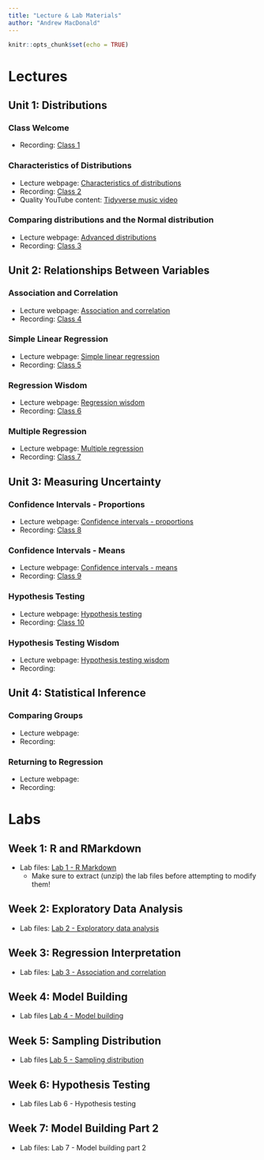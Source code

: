 ```yaml
---
title: "Lecture & Lab Materials"
author: "Andrew MacDonald"
---
```


```r
knitr::opts_chunk$set(echo = TRUE)
```

# Lectures

## Unit 1: Distributions

### Class Welcome

* Recording: [Class 1](https://duke.zoom.us/rec/share/P63Iyay_3X-RQ1aixtu4xV0cYVllbvh8KyYrpqEY0sglGTBt7hFMOh2YeF6-5HNR.kNFMe07lvFiQW3Rb?startTime=1641811488000)

### Characteristics of Distributions

* Lecture webpage: [Characteristics of distributions](https://andrewm.shinyapps.io/spr2022distributions) 
* Recording: [Class 2](https://duke.zoom.us/rec/share/-ZCftywyQVABVGi3myZHE3S-Dry3RV-diMDomS2-m1V_m5tA2ibQms7zF-MSerBL.KA0UhVWsOAejLJSD?startTime=1641984674000)
* Quality YouTube content: [Tidyverse music video](https://www.youtube.com/watch?v=p8Py9C8iq2s&ab_channel=TheRaf)

### Comparing distributions and the Normal distribution

* Lecture webpage: [Advanced distributions](https://andrewm.shinyapps.io/spr2022advanceddistributions/)
* Recording: [Class 3](https://duke.zoom.us/rec/share/XxjQSOejfWjRibeiQTTljfoOd8okrgmiRRS9bVFzWlmtUsOwQEOwhZk1fTg1W0-e.ofozZZ1JiknM6TEq?startTime=1642416412000)

## Unit 2: Relationships Between Variables

### Association and Correlation

* Lecture webpage: [Association and correlation](https://andrewm.shinyapps.io/spr2022association/)
* Recording: [Class 4](https://duke.zoom.us/rec/share/AtrlFuAlWsJlcWkHJ_5E_ZCxqN9i5Ye7PMHLUxtGvMc4ISNK-P22lkgvavxBY5ok.-3wn3tFAcYr08WiE?startTime=1642589659000)

### Simple Linear Regression

* Lecture webpage: [Simple linear regression](https://andrewm.shinyapps.io/spr2022simpleregression/)
* Recording: [Class 5](https://duke.zoom.us/rec/share/47sjFFlJubTm5FDii_5RVt_nNiVf0auQjDTTwdeHRgn6qaApDkto-pD3cboQtXNG.xBapqGn3f1mYYf2H?startTime=1643021638000)

### Regression Wisdom

* Lecture webpage: [Regression wisdom](https://andrewm.shinyapps.io/spr2022regressionwisdom/)
* Recording: [Class 6](https://duke.zoom.us/rec/share/1lrWijzPrrS5BAh_saWi21jlAtw_9oIILSx-4x-uJU9P29r14gRhv36mIMnZNyNm.uyNTvSpHVBcdf58D?startTime=1643194206000)

### Multiple Regression

* Lecture webpage: [Multiple regression](https://andrewm.shinyapps.io/spr2022multipleregression/) 
* Recording: [Class 7](https://duke.zoom.us/rec/share/Qc7X7W0a04lT7-AxtwYccF0bHTeDf-6dHG8sfBwDhAUcVZhvSlCkHaSmx6cJm4XW.I-cnLGi5IaNp4Hio?startTime=1644231216000)

## Unit 3: Measuring Uncertainty

### Confidence Intervals - Proportions

* Lecture webpage: [Confidence intervals - proportions](https://andrewm.shinyapps.io/spr2022confintprop/)
* Recording: [Class 8](https://duke.zoom.us/rec/share/pxtjQoSHpgYlKKGgu1sOylGSuhHSXNipa5D7JFgtMUifI10iPB3ENPpOTTzHzvGt.BcHQIFgqS1lHV096
)

### Confidence Intervals - Means

* Lecture webpage: [Confidence intervals - means](https://andrewm.shinyapps.io/spr2022confintmean/)
* Recording: [Class 9](https://duke.zoom.us/rec/share/_gXqcr66EtMFASBqcEBJQTr63NGdeHMmpVle1SMKsuhajvQaACwhDV1KiaWJ9k5t.SO_rJ2rPSBMbHu9V?startTime=1644835735000)

### Hypothesis Testing

* Lecture webpage: [Hypothesis testing](https://andrewm.shinyapps.io/spr2022hyptesting/)
* Recording: [Class 10](https://duke.zoom.us/rec/share/UcXAhHqfDH1B8o8xmt4RQiCgRtkgNkqJn8bk170PedAGJE3ygMW1K_3zUXiN_pCQ.MEMWO803xmzmDvN7?startTime=1645008914000)

### Hypothesis Testing Wisdom

* Lecture webpage: [Hypothesis testing wisdom](https://andrewm.shinyapps.io/spr2022hyptestwisdom/)
* Recording: 

## Unit 4: Statistical Inference

### Comparing Groups

* Lecture webpage: 
* Recording: 

### Returning to Regression

* Lecture webpage: 
* Recording: 

# Labs

## Week 1: R and RMarkdown

* Lab files: [Lab 1 - R Markdown](labs/wk1/lab1.zip)
  + Make sure to extract (unzip) the lab files before attempting to modify them!

## Week 2: Exploratory Data Analysis

* Lab files: [Lab 2 - Exploratory data analysis](labs/wk2/lab2.zip)

## Week 3: Regression Interpretation

* Lab files: [Lab 3 - Association and correlation](labs/wk3/lab3.zip)

## Week 4: Model Building

* Lab files [Lab 4 - Model building](labs/wk4/lab4.zip)

## Week 5: Sampling Distribution

* Lab files [Lab 5 - Sampling distribution](labs/wk5/lab5.zip)

## Week 6: Hypothesis Testing

* Lab files Lab 6 - Hypothesis testing

## Week 7: Model Building Part 2

* Lab files: Lab 7 - Model building part 2